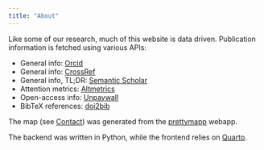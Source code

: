 ```yaml
---
title: "About"
---
```


::: {.content-block}

Like some of our research, much of this website is data driven. Publication information is fetched using various APIs:

- General info: [Orcid](https://orcid.org)
- General info: [CrossRef](https://www.crossref.org)
- General info, TL;DR: [Semantic Scholar](https://www.semanticscholar.org)
- Attention metrics: [Altmetrics](https://www.altmetric.com)
- Open-access info: [Unpaywall](https://unpaywall.org)
- BibTeX references: [doi2bib](https://www.doi2bib.org)

The map (see [Contact](/contact.html)) was generated from the [prettymapp](https://github.com/chrieke/prettymapp) webapp.

The backend was written in Python, while the frontend relies on [Quarto](https://quarto.org).

:::
